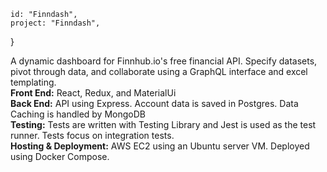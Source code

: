     id: "Finndash",
    project: "Finndash",
}


A dynamic dashboard for Finnhub.io's free financial API. Specify datasets, pivot through data, 
and collaborate using a GraphQL interface and excel templating.  
<b>Front End:</b> React, Redux, and MaterialUi  
<b>Back End:</b> API using Express. Account data is saved in Postgres. Data Caching is handled by MongoDB  
<b>Testing:</b> Tests are written with Testing Library and Jest is used as the test runner. Tests focus on integration tests.   
<b>Hosting & Deployment:</b> AWS EC2 using an Ubuntu server VM. Deployed using Docker Compose.

